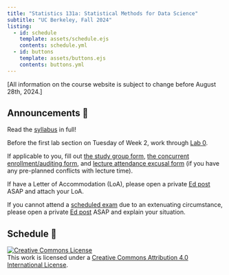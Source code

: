 ```yaml
---
title: "Statistics 131a: Statistical Methods for Data Science"
subtitle: "UC Berkeley, Fall 2024"
listing:
  - id: schedule
    template: assets/schedule.ejs
    contents: schedule.yml
  - id: buttons
    template: assets/buttons.ejs
    contents: buttons.yml
---
```


::: {#buttons}
:::

[All information on the course website is subject to change before August 28th, 2024.]


<!-- ::: {.callout-note title="Welcome to Week 1 of Stat 131a"} -->
<!-- ::: -->

<!-- ::: {.callout-note title="Welcome to Week 2"} -->
<!-- Things are picking up now. -->
<!-- ::: -->

## Announcements 📣

Read the [syllabus](syllabus.qmd) in full! 

Before the first lab section on Tuesday of Week 2, work through [Lab 0](assets/Lab00.html).

If applicable to you, fill out [the study group form](https://docs.google.com/forms/d/e/1FAIpQLSd2XYenKGH8jtXAOUxSl8oXpQxiLwwDGw0edC9Qw56iwDPDjA/viewform?usp=sf_link),
[the concurrent enrollment/auditing form](https://docs.google.com/forms/d/e/1FAIpQLSfbYciXBFrZvO1WbtsIOTCOiWmV2EvC3RqN0dW9_3NHzE2QWQ/viewform?usp=sf_link), and [lecture attendance excusal form](https://docs.google.com/forms/d/e/1FAIpQLSfQLdZRc0fCGDp-4zwtwvcbbh5F2olKB7dx_qVrNKmsY43cxg/viewform?usp=sf_link) (if you have any pre-planned conflicts with lecture time).

If have a Letter of Accommodation (LoA), please open a private [Ed post](https://edstem.org) ASAP and attach your LoA.

If you cannot attend a [scheduled exam](https://stat131a.berkeley.edu/fall-2024/syllabus.html#exams) due to an extenuating circumstance, please open a private [Ed post](https://edstem.org) ASAP and explain your situation. 

## Schedule 📅

<!-- For a style similar to that of [Stat 20](https://stat20.berkeley.edu/fall-2024), modify `index.qmd` to point to `assets/{schedule-alt.ejs,buttons-alt.ejs}` and to `{schedule-alt.yml,buttons-alt.yml}` and `_quarto.yml` to point to `assets/styles-alt.scss`. -->

::: {#schedule}
:::

<a rel="license" href="http://creativecommons.org/licenses/by/4.0/"><img alt="Creative Commons License" style="border-width:0" src="https://i.creativecommons.org/l/by/4.0/88x31.png" /></a><br />This work is licensed under a <a rel="license" href="http://creativecommons.org/licenses/by/4.0/">Creative Commons Attribution 4.0 International License</a>.
